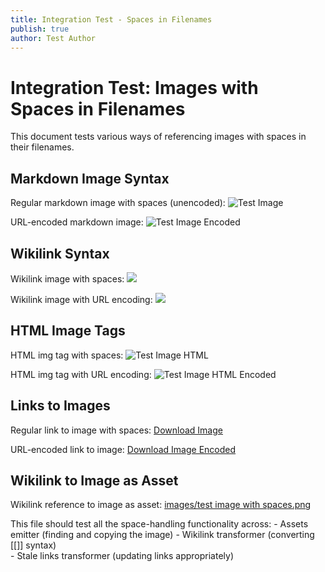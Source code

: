 ```yaml
---
title: Integration Test - Spaces in Filenames
publish: true
author: Test Author
---
```


# Integration Test: Images with Spaces in Filenames

This document tests various ways of referencing images with spaces in their filenames.

## Markdown Image Syntax

Regular markdown image with spaces (unencoded):
![Test Image](./images/test image with spaces.png)

URL-encoded markdown image:
![Test Image Encoded](./images/test%20image%20with%20spaces.png)

## Wikilink Syntax

Wikilink image with spaces:
![](./images/test%20image%20with%20spaces.png)

Wikilink image with URL encoding:
![](./images/test%20image%20with%20spaces.png)

## HTML Image Tags

HTML img tag with spaces:
<img src="./images/test image with spaces.png" alt="Test Image HTML">

HTML img tag with URL encoding:
<img src="./images/test%20image%20with%20spaces.png" alt="Test Image HTML Encoded">

## Links to Images

Regular link to image with spaces:
[Download Image](./images/test image with spaces.png)

URL-encoded link to image:
[Download Image Encoded](./images/test%20image%20with%20spaces.png)

## Wikilink to Image as Asset

Wikilink reference to image as asset:
[images/test image with spaces.png](images/test%20image%20with%20spaces.png)

This file should test all the space-handling functionality across:
- Assets emitter (finding and copying the image)
- Wikilink transformer (converting [[]] syntax)  
- Stale links transformer (updating links appropriately)